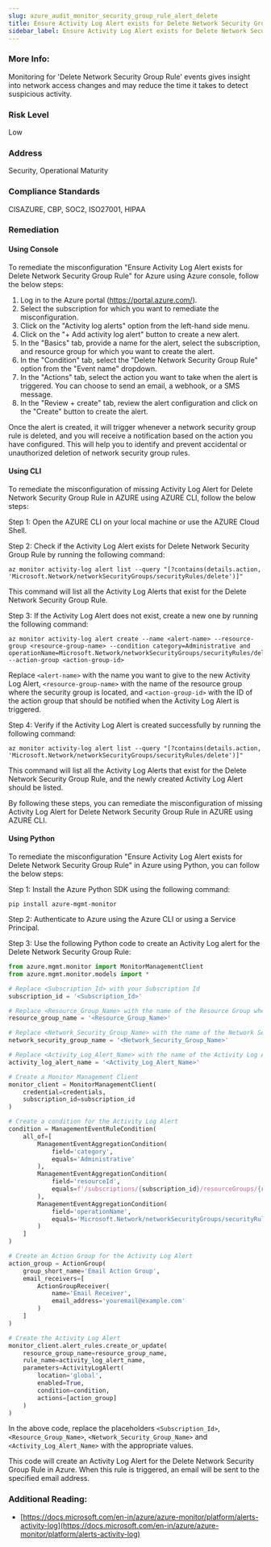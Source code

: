 ```yaml
---
slug: azure_audit_monitor_security_group_rule_alert_delete
title: Ensure Activity Log Alert exists for Delete Network Security Group Rule
sidebar_label: Ensure Activity Log Alert exists for Delete Network Security Group Rule
---
```


### More Info:

Monitoring for 'Delete Network Security Group Rule' events gives insight into network access changes and may reduce the time it takes to detect suspicious activity.

### Risk Level

Low

### Address

Security, Operational Maturity

### Compliance Standards

CISAZURE, CBP, SOC2, ISO27001, HIPAA

### Remediation

#### Using Console

To remediate the misconfiguration "Ensure Activity Log Alert exists for Delete Network Security Group Rule" for Azure using Azure console, follow the below steps:

1. Log in to the Azure portal (https://portal.azure.com/).
2. Select the subscription for which you want to remediate the misconfiguration.
3. Click on the "Activity log alerts" option from the left-hand side menu.
4. Click on the "+ Add activity log alert" button to create a new alert.
5. In the "Basics" tab, provide a name for the alert, select the subscription, and resource group for which you want to create the alert.
6. In the "Condition" tab, select the "Delete Network Security Group Rule" option from the "Event name" dropdown.
7. In the "Actions" tab, select the action you want to take when the alert is triggered. You can choose to send an email, a webhook, or a SMS message.
8. In the "Review + create" tab, review the alert configuration and click on the "Create" button to create the alert.

Once the alert is created, it will trigger whenever a network security group rule is deleted, and you will receive a notification based on the action you have configured. This will help you to identify and prevent accidental or unauthorized deletion of network security group rules.

#### Using CLI

To remediate the misconfiguration of missing Activity Log Alert for Delete Network Security Group Rule in AZURE using AZURE CLI, follow the below steps:

Step 1: Open the AZURE CLI on your local machine or use the AZURE Cloud Shell.

Step 2: Check if the Activity Log Alert exists for Delete Network Security Group Rule by running the following command:

```
az monitor activity-log alert list --query "[?contains(details.action, 'Microsoft.Network/networkSecurityGroups/securityRules/delete')]"
```

This command will list all the Activity Log Alerts that exist for the Delete Network Security Group Rule.

Step 3: If the Activity Log Alert does not exist, create a new one by running the following command:

```
az monitor activity-log alert create --name <alert-name> --resource-group <resource-group-name> --condition category=Administrative and operationName=Microsoft.Network/networkSecurityGroups/securityRules/delete --action-group <action-group-id>
```

Replace `<alert-name>` with the name you want to give to the new Activity Log Alert, `<resource-group-name>` with the name of the resource group where the security group is located, and `<action-group-id>` with the ID of the action group that should be notified when the Activity Log Alert is triggered.

Step 4: Verify if the Activity Log Alert is created successfully by running the following command:

```
az monitor activity-log alert list --query "[?contains(details.action, 'Microsoft.Network/networkSecurityGroups/securityRules/delete')]"
```

This command will list all the Activity Log Alerts that exist for the Delete Network Security Group Rule, and the newly created Activity Log Alert should be listed.

By following these steps, you can remediate the misconfiguration of missing Activity Log Alert for Delete Network Security Group Rule in AZURE using AZURE CLI.

#### Using Python

To remediate the misconfiguration "Ensure Activity Log Alert exists for Delete Network Security Group Rule" in Azure using Python, you can follow the below steps:

Step 1: Install the Azure Python SDK using the following command:
```
pip install azure-mgmt-monitor
```

Step 2: Authenticate to Azure using the Azure CLI or using a Service Principal.

Step 3: Use the following Python code to create an Activity Log alert for the Delete Network Security Group Rule:

```python
from azure.mgmt.monitor import MonitorManagementClient
from azure.mgmt.monitor.models import *

# Replace <Subscription_Id> with your Subscription Id
subscription_id = '<Subscription_Id>'

# Replace <Resource_Group_Name> with the name of the Resource Group where the Network Security Group is located
resource_group_name = '<Resource_Group_Name>'

# Replace <Network_Security_Group_Name> with the name of the Network Security Group
network_security_group_name = '<Network_Security_Group_Name>'

# Replace <Activity_Log_Alert_Name> with the name of the Activity Log Alert
activity_log_alert_name = '<Activity_Log_Alert_Name>'

# Create a Monitor Management Client
monitor_client = MonitorManagementClient(
    credential=credentials,
    subscription_id=subscription_id
)

# Create a condition for the Activity Log Alert
condition = ManagementEventRuleCondition(
    all_of=[
        ManagementEventAggregationCondition(
            field='category',
            equals='Administrative'
        ),
        ManagementEventAggregationCondition(
            field='resourceId',
            equals=f'/subscriptions/{subscription_id}/resourceGroups/{resource_group_name}/providers/Microsoft.Network/networkSecurityGroups/{network_security_group_name}'
        ),
        ManagementEventAggregationCondition(
            field='operationName',
            equals='Microsoft.Network/networkSecurityGroups/securityRules/delete'
        )
    ]
)

# Create an Action Group for the Activity Log Alert
action_group = ActionGroup(
    group_short_name='Email Action Group',
    email_receivers=[
        ActionGroupReceiver(
            name='Email Receiver',
            email_address='youremail@example.com'
        )
    ]
)

# Create the Activity Log Alert
monitor_client.alert_rules.create_or_update(
    resource_group_name=resource_group_name,
    rule_name=activity_log_alert_name,
    parameters=ActivityLogAlert(
        location='global',
        enabled=True,
        condition=condition,
        actions=[action_group]
    )
)
```

In the above code, replace the placeholders `<Subscription_Id>`, `<Resource_Group_Name>`, `<Network_Security_Group_Name>` and `<Activity_Log_Alert_Name>` with the appropriate values.

This code will create an Activity Log Alert for the Delete Network Security Group Rule in Azure. When this rule is triggered, an email will be sent to the specified email address.


### Additional Reading:

- [https://docs.microsoft.com/en-in/azure/azure-monitor/platform/alerts-activity-log](https://docs.microsoft.com/en-in/azure/azure-monitor/platform/alerts-activity-log) 

